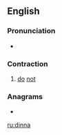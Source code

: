 {{also|Dinna}}
==English==

===Pronunciation===
* {{IPA|/ˈdɪnə/|lang=en}}

===Contraction===
{{en-cont}}

# {{label|en|Scotland|Geordie}} [[do]] [[not]]

===Anagrams===
* {{l|en|Diann}}

[[ru:dinna]]